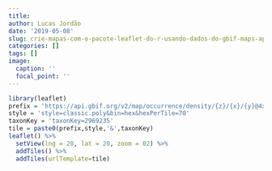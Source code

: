 ```yaml
---
title: 
author: Lucas Jordão
date: '2019-05-08'
slug: crie-mapas-com-o-pacote-leaflet-do-r-usando-dados-do-gbif-maps-api
categories: []
tags: []
image:
  caption: ''
  focal_point: ''
---
```


```r
library(leaflet)
prefix = 'https://api.gbif.org/v2/map/occurrence/density/{z}/{x}/{y}@4x.png?'
style = 'style=classic.poly&bin=hex&hexPerTile=70'
taxonKey = 'taxonKey=2969235'
tile = paste0(prefix,style,'&',taxonKey)
leaflet() %>%
  setView(lng = 20, lat = 20, zoom = 02) %>%
  addTiles() %>%  
  addTiles(urlTemplate=tile)
```

